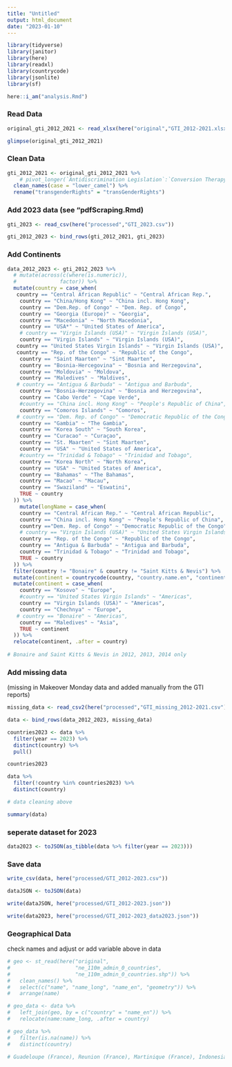 ---
title: "Untitled"
output: html_document
date: "2023-01-10"
---


```{r message=FALSE}
library(tidyverse)
library(janitor)
library(here)
library(readxl)
library(countrycode)
library(jsonlite)
library(sf)

here::i_am("analysis.Rmd")

```



### Read Data


```{r}
original_gti_2012_2021 <- read_xlsx(here("original","GTI_2012-2021.xlsx"))

```


```{r}
glimpse(original_gti_2012_2021)
```



### Clean Data


```{r}
gti_2012_2021 <- original_gti_2012_2021 %>%
    # pivot_longer(`Antidiscrimination Legislation`:`Conversion Therapy`, "indicator", "value") %>%
  clean_names(case = "lower_camel") %>%
  rename("transgenderRights" = "transGenderRights") 

```



### Add 2023 data (see "pdfScraping.Rmd)


```{r}
gti_2023 <- read_csv(here("processed","GTI_2023.csv"))

```



```{r}
gti_2012_2023 <- bind_rows(gti_2012_2021, gti_2023)
```




### Add Continents


```{r}
data_2012_2023 <- gti_2012_2023 %>%
  # mutate(across(c(where(is.numeric)),
  #              factor)) %>%
  mutate(country = case_when(
   country == "Central African Republic" ~ "Central African Rep.",
    country == "China/Hong Kong" ~ "China incl. Hong Kong",
    country == "Dem.Rep. of Congo" ~ "Dem. Rep. of Congo",
    country == "Georgia (Europe)" ~ "Georgia",
    country == "Macedonia" ~ "North Macedonia",
    country == "USA*" ~ "United States of America",
    # country == "Virgin Islands (USA)" ~ "Virgin Islands (USA)",
    country == "Virgin Islands" ~ "Virgin Islands (USA)",
   country == "United States Virgin Islands" ~ "Virgin Islands (USA)",
   country == "Rep. of the Congo" ~ "Republic of the Congo",
    country == "Saint Maarten" ~ "Sint Maarten",
    country == "Bosnia-Hercegovina" ~ "Bosnia and Herzegovina",
    country == "Moldovia" ~ "Moldova",
    country == "Maledives" ~ "Maldives",
   # country == "Antigua & Barbuda" ~ "Antigua and Barbuda",
    country == "Bosnia-Herzegovina" ~ "Bosnia and Herzegovina",
    country == "Cabo Verde" ~ "Cape Verde",
    #country == "China incl. Hong Kong" ~ "People's Republic of China",
    country == "Comoros Islands" ~ "Comoros",
   # country == "Dem. Rep. of Congo" ~ "Democratic Republic of the Congo",
    country == "Gambia" ~ "The Gambia",
    country == "Korea South" ~ "South Korea",
    country == "Curacao" ~ "Curaçao",
    country == "St. Maarten" ~ "Sint Maarten",
    country == "USA" ~ "United States of America",
    #country == "Trinidad & Tobago" ~ "Trinidad and Tobago",
    country == "Korea North" ~ "North Korea",
    country == "USA" ~ "United States of America",
    country == "Bahamas" ~ "The Bahamas",
    country == "Macao" ~ "Macau",
    country == "Swaziland" ~ "Eswatini",
    TRUE ~ country
  )) %>%
    mutate(longName = case_when(
    country == "Central African Rep." ~ "Central African Republic",
    country == "China incl. Hong Kong" ~ "People's Republic of China",
    country =="Dem. Rep. of Congo" ~ "Democratic Republic of the Congo",
    # country == "Virgin Islands (USA)" ~ "United States Virgin Islands",
    country == "Rep. of the Congo" ~ "Republic of the Congo",
    country == "Antigua & Barbuda" ~ "Antigua and Barbuda",
    country == "Trinidad & Tobago" ~ "Trinidad and Tobago",
    TRUE ~ country
  )) %>%
  filter(country != "Bonaire" & country != "Saint Kitts & Nevis") %>%
  mutate(continent = countrycode(country, "country.name.en", "continent")) %>%
  mutate(continent = case_when(
    country == "Kosovo" ~ "Europe",
    #country == "United States Virgin Islands" ~ "Americas",
    country == "Virgin Islands (USA)" ~ "Americas",
    country == "Chechnya" ~ "Europe",
   # country == "Bonaire" ~ "Americas",
    country == "Maledives" ~ "Asia",
    TRUE ~ continent
  )) %>%
  relocate(continent, .after = country)
  
# Bonaire and Saint Kitts & Nevis in 2012, 2013, 2014 only
```



### Add missing data
(missing in Makeover Monday data and added manually from the GTI reports)


```{r}
missing_data <- read_csv2(here("processed","GTI_missing_2012-2021.csv"))

```



```{r}
data <- bind_rows(data_2012_2023, missing_data)
```






```{r}
countries2023 <- data %>%
  filter(year == 2023) %>%
  distinct(country) %>%
  pull()

countries2023
```



```{r}
data %>%
  filter(!country %in% countries2023) %>%
  distinct(country)

# data cleaning above
```





```{r}
summary(data)

```


### seperate dataset for 2023


```{r}
data2023 <- toJSON(as_tibble(data %>% filter(year == 2023)))
```




### Save data


```{r}
write_csv(data, here("processed/GTI_2012-2023.csv"))
```




```{r}
dataJSON <- toJSON(data)
```



```{r}
write(dataJSON, here("processed/GTI_2012-2023.json"))
```


```{r}
write(data2023, here("processed/GTI_2012-2023_data2023.json"))
```







### Geographical Data

check names and adjust or add variable above in data


```{r}
# geo <- st_read(here("original", 
#                     "ne_110m_admin_0_countries",
#                     "ne_110m_admin_0_countries.shp")) %>%
#   clean_names() %>%
#   select(c("name", "name_long", "name_en", "geometry")) %>%
#   arrange(name)
```


```{r}
# geo_data <- data %>%
#   left_join(geo, by = c("country" = "name_en")) %>%
#   relocate(name:name_long, .after = country)
```


```{r}
# geo_data %>%
#   filter(is.na(name)) %>%
#   distinct(country)

# Guadeloupe (France), Reunion (France), Martinique (France), Indonesia/Aceh (Indonesia), Chechnya (Russia), Gibraltar
```







